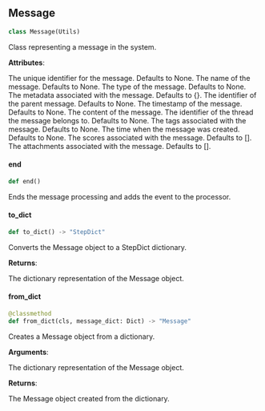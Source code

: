 <a id="literalai.message"></a>


<a id="literalai.message.Message"></a>

## Message

```python
class Message(Utils)
```

Class representing a message in the system.

**Attributes**:

<ResponseField name="id" type="Optional[str]">The unique identifier for the message. Defaults to None.</ResponseField>
<ResponseField name="name" type="Optional[str]">The name of the message. Defaults to None.</ResponseField>
<ResponseField name="type" type="Optional[MessageStepType]">The type of the message. Defaults to None.</ResponseField>
<ResponseField name="metadata" type="Optional[Dict]">The metadata associated with the message. Defaults to {}.</ResponseField>
<ResponseField name="parent_id" type="Optional[str]">The identifier of the parent message. Defaults to None.</ResponseField>
<ResponseField name="timestamp" type="Optional[str]">The timestamp of the message. Defaults to None.</ResponseField>
<ResponseField name="content" type="str">The content of the message.</ResponseField>
<ResponseField name="thread_id" type="Optional[str]">The identifier of the thread the message belongs to. Defaults to None.</ResponseField>
<ResponseField name="tags" type="Optional[List[str]]">The tags associated with the message. Defaults to None.</ResponseField>
<ResponseField name="created_at" type="Optional[str]">The time when the message was created. Defaults to None.</ResponseField>
<ResponseField name="scores" type="List[Score]">The scores associated with the message. Defaults to [].</ResponseField>
<ResponseField name="attachments" type="List[Attachment]">The attachments associated with the message. Defaults to [].</ResponseField>

<a id="literalai.message.Message.end"></a>

#### end

```python
def end()
```

Ends the message processing and adds the event to the processor.

<a id="literalai.message.Message.to_dict"></a>

#### to\_dict

```python
def to_dict() -> "StepDict"
```

Converts the Message object to a StepDict dictionary.

**Returns**:

<ResponseField name="StepDict">The dictionary representation of the Message object.</ResponseField>

<a id="literalai.message.Message.from_dict"></a>

#### from\_dict

```python
@classmethod
def from_dict(cls, message_dict: Dict) -> "Message"
```

Creates a Message object from a dictionary.

**Arguments**:

<ResponseField name="message_dict" type="Dict">The dictionary representation of the Message object.</ResponseField>
  

**Returns**:

<ResponseField name="Message">The Message object created from the dictionary.</ResponseField>

